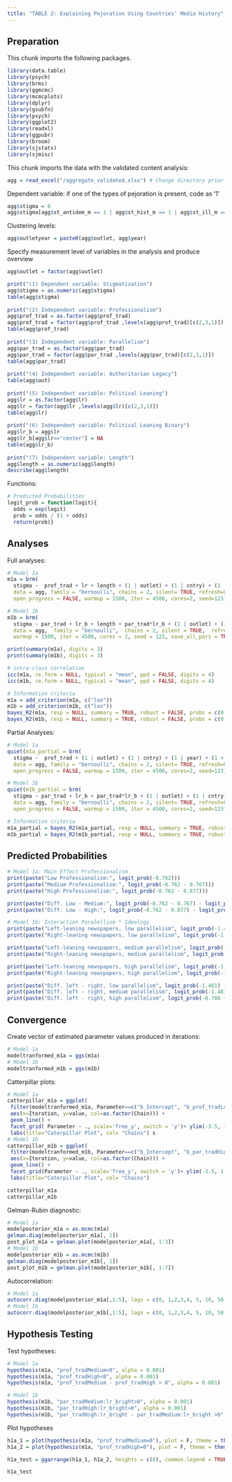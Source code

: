 ```yaml
---
title: "TABLE 2: Explaining Pejoration Using Countries’ Media History"
---
```


## Preparation

This chunk imports the following packages.
```r
library(data.table)
library(psych)
library(brms)
library(ggmcmc)
library(mcmcplots)
library(dplyr)
library(gsubfn)
library(psych)
library(ggplot2)
library(readxl)
library(ggpubr)
library(broom)
library(sjstats)
library(sjmisc)
```

This chunk imports the data with the validated content analysis:
```r
agg = read_excel("/aggregate_validated.xlsx") # Change directory prior to running 
```

Dependent variable: if one of the types of pejoration is present, code as '1'
```r
agg$stigma = 0 
agg$stigma[agg$st_antidem_m == 1 | agg$st_hist_m == 1 | agg$st_ill_m == 1 | agg$st_cont_m == 1 | agg$st_pop_m == 1] = 1 
```

Clustering levels: 
```r
agg$outletyear = paste0(agg$outlet, agg$year)
```

Specify measurement level of variables in the analysis and produce overview
```r
agg$outlet = factor(agg$outlet)

print("(1) Dependent variable: Stigmatization")
agg$stigma = as.numeric(agg$stigma)
table(agg$stigma) 
  
print("(2) Independent variable: Professionalism")
agg$prof_trad = as.factor(agg$prof_trad)
agg$prof_trad = factor(agg$prof_trad ,levels(agg$prof_trad)[c(2,3,1)])
table(agg$prof_trad)
  
print("(3) Independent variable: Parallelism")
agg$par_trad = as.factor(agg$par_trad)
agg$par_trad = factor(agg$par_trad ,levels(agg$par_trad)[c(2,3,1)])
table(agg$par_trad)
  
print("(4) Independent variable: Authoritarian Legacy")
table(agg$aut)
  
print("(5) Independent variable: Political Leaning")
agg$lr = as.factor(agg$lr)
agg$lr = factor(agg$lr ,levels(agg$lr)[c(2,3,1)])
table(agg$lr)
  
print("(6) Independent variable: Political Leaning Binary")
agg$lr_b = agg$lr 
agg$lr_b[agg$lr=="center"] = NA
table(agg$lr_b)
  
print("(7) Independent variable: Length")
agg$length = as.numeric(agg$length)
describe(agg$length)
```

Functions: 
```r
# Predicted Probabilities
logit_prob = function(logit){
  odds = exp(logit)
  prob = odds / (1 + odds)
  return(prob)}
```

## Analyses

Full analyses:
```r
# Model 1a
m1a = brm(
  stigma ~  prof_trad + lr + length + (1 | outlet) + (1 | cntry) + (1 | year) + (1 + outletyear),
  data = agg, family = "bernoulli", chains = 2, silent= TRUE, refresh=0, 
  open_progress = FALSE, warmup = 1500, iter = 4500, cores=2, seed=123)

# Model 1b
m1b = brm(
  stigma ~ par_trad + lr_b + length + par_trad*lr_b + (1 | outlet) + (1 | cntry) + (1 | year) + (1 + outletyear),
  data = agg,  family = "bernoulli",  chains = 2, silent = TRUE,  refresh = 0, open_progress = FALSE, 
  warmup = 1500, iter = 4500, cores = 2, seed = 123, save_all_pars = TRUE, inits = "random")

print(summary(m1a), digits = 3)
print(summary(m1b), digits = 3)

# intra-class correlation
icc(m1a, re.form = NULL, typical = "mean", ppd = FALSE, digits = 4)
icc(m1b, re.form = NULL, typical = "mean", ppd = FALSE, digits = 4)

# Information criteria
m1a = add_criterion(m1a, c("loo"))
m1b = add_criterion(m1b, c("loo"))
bayes_R2(m1a, resp = NULL, summary = TRUE, robust = FALSE, probs = c(0.025, 0.975))
bayes_R2(m1b, resp = NULL, summary = TRUE, robust = FALSE, probs = c(0.025, 0.975))
```

Partial Analyses: 
```r
# Model 1a
quiet(m1a_partial = brm(
  stigma ~  prof_trad + (1 | outlet) + (1 | cntry) + (1 | year) + (1 + outletyear),
  data = agg, family = "bernoulli", chains = 2, silent= TRUE, refresh=0, 
  open_progress = FALSE, warmup = 1500, iter = 4500, cores=2, seed=123))

# Model 1b
quiet(m1b_partial = brm(
  stigma ~ par_trad + lr_b + par_trad*lr_b + (1 | outlet) + (1 | cntry) + (1 | year) + (1 + outletyear),
  data = agg, family = "bernoulli", chains = 2, silent= TRUE, refresh=0, 
  open_progress = FALSE, warmup = 1500, iter = 4500, cores=2, seed=123))

# Information criteria
m1a_partial = bayes_R2(m1a_partial, resp = NULL, summary = TRUE, robust = FALSE, probs = c(0.025, 0.975))
m1b_partial = bayes_R2(m1b_partial, resp = NULL, summary = TRUE, robust = FALSE, probs = c(0.025, 0.975))
```

## Predicted Probabilities

```r
# Model 1a: Main Effect Professionalism
print(paste("Low Professionalism:", logit_prob(-0.762)))
print(paste("Medium Professionalism:", logit_prob(-0.762 - 0.767)))
print(paste("High Professionalism:", logit_prob(-0.762 - 0.877)))

print(paste("Diff. Low - Medium:", logit_prob(-0.762 - 0.767) - logit_prob(-0.762)))
print(paste("Diff. Low - High:", logit_prob(-0.762 - 0.877) - logit_prob(-0.762)))

# Model 1b: Interaction Paralellism * Ideology
print(paste("Left-leaning newspapers, low parallelism", logit_prob(-1.481)))
print(paste("Right-leaning newspapers, low parallelism", logit_prob(-1.481 - 0.126)))

print(paste("Left-leaning newspapers, medium parallelism", logit_prob(-1.481 - 0.053)))
print(paste("Right-leaning newspapers, medium parallelism", logit_prob(-1.481 - 0.053 + 0.128)))

print(paste("Left-leaning newspapers, high parallelism", logit_prob(-1.481 + 0.471)))
print(paste("Right-leaning newspapers, high parallelism", logit_prob(-1.481 + 0.471 + 0.075)))

print(paste("Diff. left - right, low parallelism", logit_prob(-1.481) - logit_prob(-1.481 -0.126)))
print(paste("Diff. left - right, medium parallelism", logit_prob(-1.481 - 0.053) - logit_prob(-1.481 - 0.053 + 0.128)))
print(paste("Diff. left - right, high parallelism", logit_prob(-0.706 + 0.471) - logit_prob(-1.481 + 0.471 + 0.075)))
```

## Convergence

Create vector of estimated parameter values produced in iterations:
```r
# Model 1a
modeltranformed_m1a = ggs(m1a)
# Model 1b
modeltranformed_m1b = ggs(m1b)
```

Catterpillar plots:
```r
# Model 1a
catterpillar_m1a = ggplot(
 filter(modeltranformed_m1a, Parameter==c("b_Intercept", "b_prof_tradLow", "b_prof_tradMedium"), Iteration>1500),
 aes(x=Iteration, y=value, col=as.factor(Chain))) +
 geom_line() +
 facet_grid( Parameter ~ ., scale='free_y', switch = 'y')+ ylim(-3.5, 1.5) + 
 labs(title="Caterpillar Plot", col= "Chains") s
# Model 1b
catterpillar_m1b = ggplot(
 filter(modeltranformed_m1b, Parameter==c("b_Intercept", "b_par_tradHigh:lr_bright", "b_par_tradMedium:lr_bright"), Iteration>1500),
 aes(x=Iteration, y=value, col=as.factor(Chain))) +
 geom_line() +
 facet_grid(Parameter ~ ., scale='free_y', switch = 'y')+ ylim(-3.5, 1.5) + 
 labs(title="Caterpillar Plot", col= "Chains") 

catterpillar_m1a
catterpillar_m1b
```

Gelman-Rubin diagnostic:
```r
# Model 1a
modelposterior_m1a = as.mcmc(m1a)
gelman.diag(modelposterior_m1a[, 1])
post_plot_m1a = gelman.plot(modelposterior_m1a[, 1:3])
# Model 1b
modelposterior_m1b = as.mcmc(m1b)
gelman.diag(modelposterior_m1b[, 1])
post_plot_m1b = gelman.plot(modelposterior_m1b[, 1:7])
```

Autocorrelation:
```r
# Model 1a
autocorr.diag(modelposterior_m1a[,1:5], lags = c(0, 1,2,3,4, 5, 10, 50))
# Model 1b
autocorr.diag(modelposterior_m1b[,1:5], lags = c(0, 1,2,3,4, 5, 10, 50))
```

## Hypothesis Testing 

Test hypotheses:
```r
# Model 1a
hypothesis(m1a, "prof_tradMedium<0", alpha = 0.001)
hypothesis(m1a, "prof_tradHigh<0", alpha = 0.001)
hypothesis(m1a, "prof_tradMedium - prof_tradHigh > 0", alpha = 0.001)

# Model 1b
hypothesis(m1b, "par_tradMedium:lr_bright>0", alpha = 0.001)
hypothesis(m1b, "par_tradHigh:lr_bright>0", alpha = 0.001)
hypothesis(m1b, "par_tradHigh:lr_bright - par_tradMedium:lr_bright >0", alpha = 0.001)
```

Plot hypotheses
```r
h1a_1 = plot(hypothesis(m1a, "prof_tradMedium=0"), plot = F, theme = theme_get())[[1]]+ scale_x_continuous(limits=c(-3, 0.5))
h1a_2 = plot(hypothesis(m1a, "prof_tradHigh=0"), plot = F, theme = theme_get())[[1]]+ scale_x_continuous(limits=c(-3, 0.5))

h1a_test = ggarrange(h1a_1, h1a_2, heights = c(8), common.legend = TRUE, ncol = 2, nrow = 1)

h1a_test
```